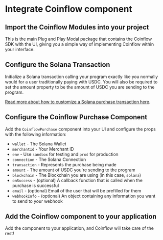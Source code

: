 
<Intro />
<InstallSolana />
<Webpack5 />
<SolanaWallet />


# Integrate Coinflow component
<ContentBlock filePath="src/App.vue" highlight="4">

## Import the Coinflow Modules into your project

This is the main Plug and Play Modal package that contains the Coinflow SDK with the UI, 
giving you a simple way of implementing Coinflow within your interface.

</ContentBlock>

<ContentBlock filePath="src/App.vue" highlight="38-68">

## Configure the Solana Transaction

Initialize a Solana transaction calling your program exactly like you normally would for a user traditionally paying
with USDC. You will also be required to set the amount property to be the amount of USDC you are sending to the program.

[Read more about how to customize a Solana purchase transaction here](https://docs.coinflow.cash/docs/solana).
</ContentBlock>

<ContentBlock filePath="src/App.vue" highlight="76-89">

## Configure the Coinflow Purchase Component

Add the `CoinflowPurchase` component into your UI and configure the props with the following information:

- `wallet` - The Solana Wallet
- `merchantId` - Your Merchant ID
- `env` - Use `sandbox` for testing and `prod` for production
- `connection` - The Solana Connection
- `transaction` - Represents the purchase being made 
- `amount` - The amount of USDC you're sending to the program
- `blockchain` - The Blockchain you are using (in this case, `solana`)
- `onSuccess` - (optional) A callback function that is called when the purchase is successful
- `email` - (optional) Email of the user that will be prefilled for them
- `webhookInfo` - (optional) An object containing any information you want to send to your webhook

</ContentBlock>


## Add the Coinflow component to your application
Add the component to your application, and Coinflow will take care of the rest!